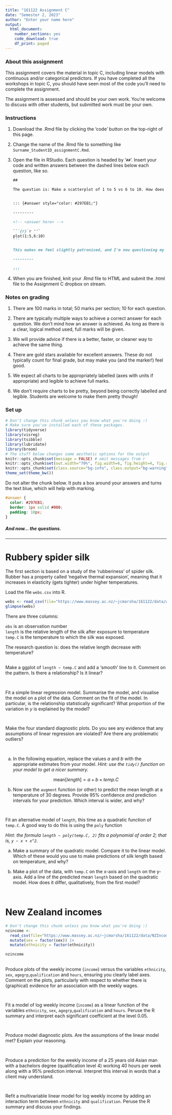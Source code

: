 ---
title: "161122 Assignment C"
date: "Semester 2, 2023"
author: "Enter your name here"
output: 
  html_document:
    number_sections: yes
    code_download: true
    df_print: paged 
---

### About this assignment {-}

This assignment covers the material in topic C, including linear models with continuous and/or categorical predictors. If you have completed all the workshops in topic C, you should have seen most of the code you'll need to complete the assignment.

The assignment is assessed and should be your own work. You're welcome to discuss with other students, but submitted work must be your own.

### Instructions {-}

1. Download the .Rmd file by clicking the 'code' button on the top-right of this page.

2. Change the name of the .Rmd file to something like `Surname_StudentID_assignmentC.Rmd`. 

3. Open the file in RStudio. Each question is headed by '`##`'. Insert your code and written answers between the dashed lines below each question, like so.

     ````md
     ##

     The question is: Make a scatterplot of 1 to 5 vs 6 to 10. How does this make you feel?


     ::: {#answer style="color: #297EB1;"}

     ---------
     
     <!-- <answer here> -->

     ```{r}`r ''`
     plot(1:5,6:10)
     ```
     
     This makes me feel slightly patronised, and I'm now questioning my life choices.

     ---------
     
     :::
     ````

4. When you are finished, knit your .Rmd file to HTML and submit the .html file to the Assignment C dropbox on stream.


### Notes on grading {-}

1. There are 100 marks in total; 50 marks per section; 10 for each question.

2. There are typically multiple ways to achieve a correct answer for each question. We don't mind how an answer is achieved. As long as there is a clear, logical method used, full marks will be given.

3. We will provide advice if there is a better, faster, or cleaner way to achieve the same thing.

4. There are gold stars available for excellent answers. These do not typically count for final grade, but may make you (and the marker!) feel good.

5. We expect all charts to be appropriately labelled (axes with units if appropriate) and legible to achieve full marks.

6. We don't require charts to be pretty, beyond being correctly labelled and legible. Students are welcome to make them pretty though!

### Set up {-}

```{r setup general, message=FALSE, class.source="bg-success"}
# Don't change this chunk unless you know what you're doing :)
# Make sure you've installed each of these packages.
library(tidyverse)
library(visreg)
library(tsibble)
library(lubridate)
library(broom)
# The stuff below changes some aesthetic options for the output
knitr::opts_chunk$set(message = FALSE) # omit messages from r
knitr::opts_chunk$set(out.width="70%", fig.width=6, fig.height=4, fig.retina=2) # size graphs
knitr::opts_chunk$set(class.source="bg-info", class.output="bg-warning") # colour of code boxes
theme_set(theme_bw())
```

Do not alter the chunk below. It puts a box around your answers and turns the text blue, which will help with marking.

```{css, echo=TRUE}
#answer {
  color: #297EB1;
  border: 1px solid #000;
  padding: 10px;
}
```


##### And now... the questions. {-}


---------


# Rubbery spider silk

The first section is based on a study of the 'rubberiness' of spider silk. Rubber has a property called 'negative thermal expansion', meaning that it increases in elasticity (gets tighter) under higher temperatures.

Load the file `webs.csv` into R.


```{r data1, class.source="bg-success", class.output=""}
webs <- read_csv(file="https://www.massey.ac.nz/~jcmarsha/161122/data/webs.csv")
glimpse(webs)
```
There are three columns:

`obs` is an observation number     
`length` is the relative length of the silk after exposure to temperature     
`temp.C` is the temperature to which the silk was exposed.

The research question is: does the relative length decrease with temperature?


##  

Make a ggplot of `length ~ temp.C` and add a 'smooth' line to it. Comment on the pattern. Is there a relationship? Is it linear?

::: {#answer}

<!-- <answer here> -->

```{r 1.1}

```

:::


##

Fit a simple linear regression model. Summarise the model, and visualise the model on a plot of the data. Comment on the fit of the model. In particular, is the relationship statistically significant? What proportion of the variation in $y$ is explained by the model?

::: {#answer}

<!-- <answer here> -->

```{r 1.2}

```

:::



## 

Make the four standard diagnostic plots. Do you see any evidence that any assumptions of linear regression are violated? Are there any problematic outliers?

::: {#answer}

<!-- <answer here> -->

```{r 1.3}

```

:::



## 

a) In the following equation, replace the values $a$ and $b$ with the appropriate estimates from your model. *Hint: use the `tidy()` function on your model to get a nicer summary.*

$$
\text{mean}[length] = a + b \times temp.C
$$

b) Now use the `augment` function (or other) to predict the mean length at a temperature of 30 degrees. Provide 95% confidence *and* prediction intervals for your prediction. Which interval is wider, and why?

::: {#answer}

<!-- <answer here> -->

```{r 1.4}

```

:::


## 

Fit an alternative model of `length`, this time as a quadratic function of `temp.C`. A good way to do this is using the `poly` function 

*Hint: the formula `length ~ poly(temp.C, 2)` fits a polynomial of order 2; that is, `y ~ x + x^2`.*

a) Make a summary of the quadratic model. Compare it to the linear model. Which of these would you use to make predictions of silk length based on temperature, and why?

b) Make a plot of the data, with `temp.C` on the x-axis and `length` on the y-axis. Add a line of the predicted mean `length` based on the quadratic model. How does it differ, qualitatively, from the first model?

::: {#answer}

<!-- <answer here> -->

```{r 1.5a}

```


```{r 1.5b}

```

:::




# New Zealand incomes

```{r setup2, class.source="bg-success"}
# Don't change this chunk unless you know what you're doing :)
nzincome <- 
  read_csv(file="https://www.massey.ac.nz/~jcmarsha/161122/data/NZIncomes11.csv") |>  
  mutate(sex = factor(sex)) |> 
  mutate(ethnicity = factor(ethnicity)) 

nzincome
```

## 

Produce plots of the weekly income (`income`) versus the variables `ethnicity`, `sex`, `agegrp`,`qualification` and `hours`, ensuring you clearly label axes. Comment on the plots, particularly with respect to whether there is (graphical) evidence for an association with the weekly wages.


::: {#answer}

<!-- <answer here> -->

```{r 2.1}

```

:::


## 

Fit a model of log weekly income (`income`) as a linear function of the variables `ethnicity`, `sex`, `agegrp`,`qualification` and `hours`.  Peruse the R summary and interpret each significant coefficient at the level 0.05.


::: {#answer}

<!-- <answer here> -->

```{r 2.2}

```

:::

## 

Produce model diagnostic plots. Are the assumptions of the linear model met? Explain your reasoning.

::: {#answer}

<!-- <answer here> -->

```{r 2.3}

```

:::


## 

Produce a prediction for the weekly income of a 25 years old Asian man with a bachelors degree (qualification level 4) working 40 hours per week along with a 95% prediction interval. Interpret this interval in words that a client may understand.

::: {#answer}

<!-- <answer here> -->

```{r 2.4}

```

:::


## 

Refit a multivariable linear model for log weekly income by adding an interaction term between `ethnicity` and `qualification`. Peruse the R summary and discuss your findings.

::: {#answer}

<!-- <answer here> -->

```{r 2.5}

```

:::
